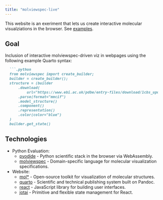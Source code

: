 ```yaml
---
title: "molviewspec-live"
---
```



This website is an exeriment that lets us create interactive molecular visualziations in the browser. See [examples](./about.html).

## Goal

Inclusion of interactive molviewspec-driven viz in webpages using the following example Quarto syntax:

```markdown
  ```.python
  from molviewspec import create_builder;
  builder = create_builder();
  structure = (builder
      .download(
          url="https://www.ebi.ac.uk/pdbe/entry-files/download/1cbs_updated.cif")
      .parse(format="mmcif")
      .model_structure()
      .component()
      .representation()
      .color(color="blue")
  )
  builder.get_state()
```



## Technologies

- Python Evaluation:
  - [pyodide](https://pyodide.org/) - Python scientific stack in the browser via WebAssembly.
  - [molviewspec](https://github.com/molstar/molviewspec) - Domain-specific language for molecular visualization specifications.

- Website:
  - [mol*](https://molstar.org/) - Open-source toolkit for visualization of molecular structures.
  - [quarto](https://quarto.org/) - Scientific and technical publishing system built on Pandoc.
  - [react](https://reactjs.org/) - JavaScript library for building user interfaces.
  - [jotai](https://jotai.org/) - Primitive and flexible state management for React.
